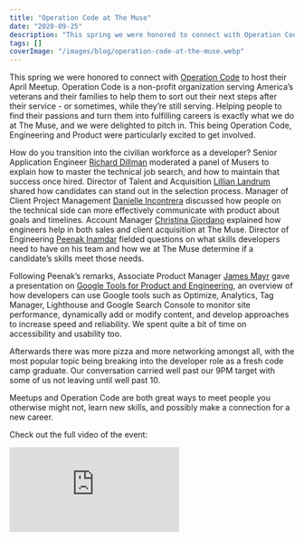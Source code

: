 ```yaml
---
title: "Operation Code at The Muse"
date: "2020-09-25"
description: "This spring we were honored to connect with Operation Code to host their April Meetup. Operation Code..."
tags: []
coverImage: "/images/blog/operation-code-at-the-muse.webp"
---
```


This spring we were honored to connect with [Operation Code](https://operationcode.org/) to host their April Meetup. Operation Code is a non-profit organization serving America’s veterans and their families to help them to sort out their next steps after their service - or sometimes, while they’re still serving. Helping people to find their passions and turn them into fulfilling careers is exactly what we do at The Muse, and we were delighted to pitch in. This being Operation Code, Engineering and Product were particularly excited to get involved.

How do you transition into the civilian workforce as a developer? Senior Application Engineer [Richard Dillman](https://www.linkedin.com/in/richarddillman/) moderated a panel of Musers to explain how to master the technical job search, and how to maintain that success once hired. Director of Talent and Acquisition [Lillian Landrum](https://www.linkedin.com/in/lillianlandrum/) shared how candidates can stand out in the selection process. Manager of Client Project Management [Danielle Incontrera](https://www.linkedin.com/in/danielle-incontrera-diflorio-62ab1445/) discussed how people on the technical side can more effectively communicate with product about goals and timelines. Account Manager [Christina Giordano](https://www.linkedin.com/in/giordanochristina/) explained how engineers help in both sales and client acquisition at The Muse. 
Director of Engineering [Peenak Inamdar](https://www.linkedin.com/in/peenakinamdar/) fielded questions on what skills developers need to have on his team and how we at The Muse determine if a candidate’s skills meet those needs.

Following Peenak’s remarks, Associate Product Manager [James Mayr](https://www.linkedin.com/in/jamesbmayr/) gave a presentation on [Google Tools for Product and Engineering](https://docs.google.com/presentation/d/1IJx9REna-iJaYgezXwxI0pQBtkG79EWVrJZwrRy3_Fk), an overview of how developers can use Google tools such as Optimize, Analytics, Tag Manager, Lighthouse and Google Search Console to monitor site performance, dynamically add or modify content, and develop approaches to increase speed and reliability. We spent quite a bit of time on accessibility and usability too.

Afterwards there was more pizza and more networking amongst all, with the most popular topic being breaking into the developer role as a fresh code camp graduate. Our conversation carried well past our 9PM target with some of us not leaving until well past 10.

Meetups and Operation Code are both great ways to meet people you otherwise might not, learn new skills, and possibly make a connection for a new career.

Check out the full video of the event:

<div style={{ position: 'relative', paddingBottom: '56.25%', height: 0, overflow: 'hidden', maxWidth: '100%', marginTop: '1rem' }}>
  <iframe
    src="https://www.youtube.com/embed/zcSWBPCHqk0"
    style={{ position: 'absolute', top: 0, left: 0, width: '100%', height: '100%' }}
    frameBorder="0"
    allow="accelerometer; autoplay; clipboard-write; encrypted-media; gyroscope; picture-in-picture"
    allowFullScreen
  />
</div>



